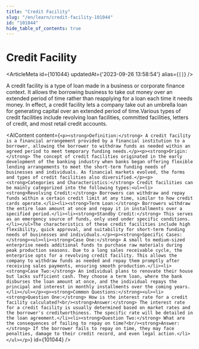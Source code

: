 ```yaml
---
title: "Credit Facility"
slug: "/en/learn/credit-facility-101044"
id: "101044"
hide_table_of_contents: true
---
```



# Credit Facility

<ArticleMeta id={101044} updatedAt={'2023-09-26 13:58:54'} alias={`[]`} />
<div className='border-solid border-b border-t-0 my-4 border-[var(--ifm-color-gray-300)]' />

A credit facility is a type of loan made in a business or corporate finance context. It allows the borrowing business to take out money over an extended period of time rather than reapplying for a loan each time it needs money. In effect, a credit facility lets a company take out an umbrella loan for generating capital over an extended period of time.Various types of credit facilities include revolving loan facilities, committed facilities, letters of credit, and most retail credit accounts.

<AIContent content={`<p><strong>Definition:</strong> A credit facility is a financial arrangement provided by a financial institution to a borrower, allowing the borrower to withdraw funds as needed within an agreed period to meet temporary funding needs.</p><p><strong>Origin:</strong> The concept of credit facilities originated in the early development of the banking industry when banks began offering flexible lending arrangements to meet the short-term funding needs of businesses and individuals. As financial markets evolved, the forms and types of credit facilities also diversified.</p><p><strong>Categories and Characteristics:</strong> Credit facilities can be mainly categorized into the following types:<ul><li><strong>Revolving Credit:</strong> Borrowers can withdraw and repay funds within a certain credit limit at any time, similar to how credit cards operate.</li><li><strong>Term Loan:</strong> Borrowers withdraw the entire loan amount at once and repay it in installments over a specified period.</li><li><strong>Standby Credit:</strong> This serves as an emergency source of funds, only used under specific conditions.</li></ul>The characteristics of these credit facilities include high flexibility, quick approval, and suitability for short-term funding needs of businesses and individuals.</p><p><strong>Specific Cases:</strong><ul><li><strong>Case One:</strong> A small to medium-sized enterprise needs additional funds to purchase raw materials during peak production seasons. Due to a long sales receivable cycle, the enterprise opts for a revolving credit facility. This allows the company to withdraw funds as needed and repay them promptly after receiving sales payments, ensuring smooth production.</li><li><strong>Case Two:</strong> An individual plans to renovate their house but lacks sufficient cash. They choose a term loan, where the bank disburses the loan amount at once, and the individual repays the principal and interest in monthly installments over the coming years.</li></ul></p><p><strong>Common Questions:</strong><ul><li><strong>Question One:</strong> How is the interest rate for a credit facility calculated?<br/><strong>Answer:</strong> The interest rate for a credit facility is usually determined based on market rates and the borrower's creditworthiness. The specific rate will be detailed in the loan agreement.</li><li><strong>Question Two:</strong> What are the consequences of failing to repay on time?<br/><strong>Answer:</strong> If the borrower fails to repay on time, they may face penalties, damage to their credit record, and even legal action.</li></ul></p>`} id={101044} />
